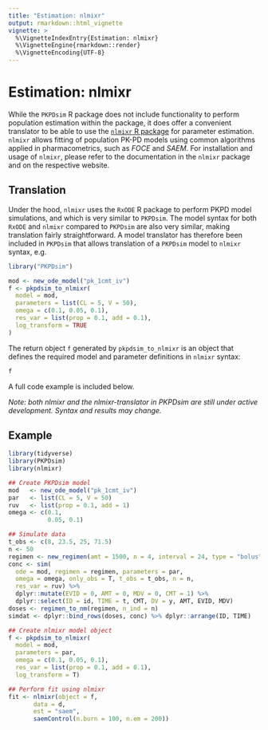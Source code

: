 ```yaml
---
title: "Estimation: nlmixr"
output: rmarkdown::html_vignette
vignette: >
  %\VignetteIndexEntry{Estimation: nlmixr}
  %\VignetteEngine{rmarkdown::render}
  %\VignetteEncoding{UTF-8}
---
```


# Estimation: nlmixr

While the `PKPDsim` R package does not include functionality to perform population estimation within the package, it does offer
a convenient translator to be able to use the [`nlmixr` R package](http://nlmixr.org) for parameter estimation. `nlmixr` allows fitting of
population PK-PD models using common algorithms applied in pharmacometrics, such as *FOCE* and *SAEM*. For installation and usage of `nlmixr`,
please refer to the documentation in the `nlmixr` package and on the respective website.

## Translation

Under the hood, `nlmixr` uses the `RxODE` R package to perform PKPD model simulations, and which is very similar to `PKPDsim`. The model syntax for both `RxODE` and `nlmixr` compared to `PKPDsim` are also very similar, making translation fairly straightforward. A model translator has therefore been included in `PKPDsim` that allows translation of a `PKPDsim` model to `nlmixr` syntax, e.g.

```r
library("PKPDsim")

mod <- new_ode_model("pk_1cmt_iv")
f <- pkpdsim_to_nlmixr(
  model = mod,
  parameters = list(CL = 5, V = 50),
  omega = c(0.1, 0.05, 0.1),
  res_var = list(prop = 0.1, add = 0.1),
  log_transform = TRUE
)
```

The return object `f` generated by `pkpdsim_to_nlmixr` is an object that defines the required model and parameter definitions in `nlmixr` syntax:

```r
f
```

A full code example is included below.

*Note: both nlmixr and the nlmixr-translator in PKPDsim are still under active development. Syntax and results may change.*

## Example

```r
library(tidyverse)
library(PKPDsim)
library(nlmixr)

## Create PKPDsim model
mod   <- new_ode_model("pk_1cmt_iv")
par   <- list(CL = 5, V = 50)
ruv   <- list(prop = 0.1, add = 1)
omega <- c(0.1,
           0.05, 0.1)

## Simulate data
t_obs <- c(8, 23.5, 25, 71.5)
n <- 50
regimen <- new_regimen(amt = 1500, n = 4, interval = 24, type = "bolus")
conc <- sim(
  ode = mod, regimen = regimen, parameters = par,
  omega = omega, only_obs = T, t_obs = t_obs, n = n,
  res_var = ruv) %>%
  dplyr::mutate(EVID = 0, AMT = 0, MDV = 0, CMT = 1) %>%
  dplyr::select(ID = id, TIME = t, CMT, DV = y, AMT, EVID, MDV)
doses <- regimen_to_nm(regimen, n_ind = n)
simdat <- dplyr::bind_rows(doses, conc) %>% dplyr::arrange(ID, TIME)

## Create nlmixr model object
f <- pkpdsim_to_nlmixr(
  model = mod,
  parameters = par,
  omega = c(0.1, 0.05, 0.1),
  res_var = list(prop = 0.1, add = 0.1),
  log_transform = T)

## Perform fit using nlmixr
fit <- nlmixr(object = f,
       data = d,
       est = "saem",
       saemControl(n.burn = 100, n.em = 200))

```
